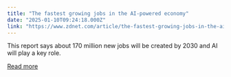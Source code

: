 ```yaml
---
title: "The fastest growing jobs in the AI-powered economy"
date: "2025-01-10T09:24:18.000Z"
link: "https://www.zdnet.com/article/the-fastest-growing-jobs-in-the-ai-powered-economy/"
---
```


This report says about 170 million new jobs will be created by 2030 and AI will play a key role.

[Read more](https://www.zdnet.com/article/the-fastest-growing-jobs-in-the-ai-powered-economy/)
